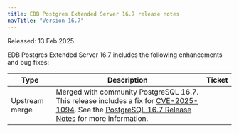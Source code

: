```yaml
---
title: EDB Postgres Extended Server 16.7 release notes
navTitle: "Version 16.7"
---
```


Released: 13 Feb 2025

EDB Postgres Extended Server 16.7 includes the following enhancements and bug fixes:

| Type           | Description                                                                                                                                                                                                                                                             | Ticket |
|----------------|-------------------------------------------------------------------------------------------------------------------------------------------------------------------------------------------------------------------------------------------------------------------------|--------|
| Upstream merge | Merged with community PostgreSQL 16.7. This release includes a fix for [CVE-2025-1094](https://www.postgresql.org/support/security/CVE-2025-1094/). See the [PostgreSQL 16.7 Release Notes](https://www.postgresql.org/docs/16/release-16-7.html) for more information. |        |
